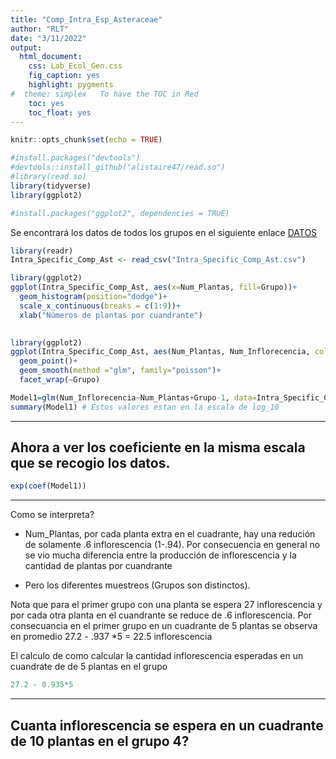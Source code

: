 ```yaml
---
title: "Comp_Intra_Esp_Asteraceae"
author: "RLT"
date: "3/11/2022"
output:
  html_document:
    css: Lab_Ecol_Gen.css
    fig_caption: yes
    highlight: pygments
#  theme: simplex   To have the TOC in Red
    toc: yes
    toc_float: yes
---
```


```r
knitr::opts_chunk$set(echo = TRUE)
```




```r
#install.packages("devtools")
#devtools::install_github("alistaire47/read.so")
#library(read.so)
library(tidyverse)
library(ggplot2)

#install.packages("ggplot2", dependencies = TRUE)
```


Se encontrará los datos de todos los grupos en el siguiente enlace [DATOS](Intra_Specific_Comp_Ast.csv)


```r
library(readr)
Intra_Specific_Comp_Ast <- read_csv("Intra_Specific_Comp_Ast.csv")
```




```r
library(ggplot2)
ggplot(Intra_Specific_Comp_Ast, aes(x=Num_Plantas, fill=Grupo))+
  geom_histogram(position="dodge")+
  scale_x_continuous(breaks = c(1:9))+
  xlab("Números de plantas por cuandrante")
  

```





```r
library(ggplot2)
ggplot(Intra_Specific_Comp_Ast, aes(Num_Plantas, Num_Inflorecencia, color=Grupo)) +
  geom_point()+
  geom_smooth(method ="glm", family="poisson")+
  facet_wrap(~Grupo)

```






```r
Model1=glm(Num_Inflorecencia~Num_Plantas+Grupo-1, data=Intra_Specific_Comp_Ast , family="poisson")
summary(Model1) # Estos valores estan en la escala de log_10
```

***

## Ahora a ver los coeficiente en la misma escala que se recogio los datos.

```r
exp(coef(Model1))
```


***

Como se interpreta?

- Num_Plantas, por cada planta extra en el cuadrante, hay una redución de solamente .6 inflorescencia (1-.94).  Por consecuencia en general no se vio mucha diferencia entre la producción de inflorescencia y la cantidad de plantas por cuandrante

- Pero los diferentes muestreos (Grupos son distinctos).

Nota que para el primer grupo con una planta se espera 27 inflorescencia y por cada otra planta en el cuandrante se reduce de .6 inflorescencia.  Por consecuancia en el primer grupo en un cuadrante de 5 plantas se observa en promedio 27.2 - .937 *5 =  22.5 inflorescencia

El calculo de como calcular la cantidad inflorescencia esperadas en un cuandrate de de 5 plantas en el grupo 

```r


27.2 - 0.935*5
```

***

## Cuanta inflorescencia se espera en un cuadrante de 10 plantas en el grupo 4?






